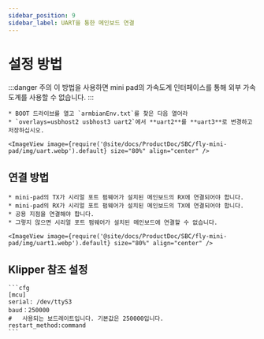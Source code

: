 ```yaml
---
sidebar_position: 9
sidebar_label: UART을 통한 메인보드 연결
---
```


# 설정 방법

:::danger 주의
이 방법을 사용하면 mini pad의 가속도계 인터페이스를 통해 외부 가속도계를 사용할 수 없습니다.
:::

    * BOOT 드라이브를 열고 `armbianEnv.txt`를 찾은 다음 열어라
    * `overlays=usbhost2 usbhost3 uart2`에서 **uart2**를 **uart3**로 변경하고 저장하십시오.

    <ImageView image={require('@site/docs/ProductDoc/SBC/fly-mini-pad/img/uart.webp').default} size="80%" align="center" />

## 연결 방법

    * mini-pad의 TX가 시리얼 포트 펌웨어가 설치된 메인보드의 RX에 연결되어야 합니다.
    * mini-pad의 RX가 시리얼 포트 펌웨어가 설치된 메인보드의 TX에 연결되어야 합니다.
    * 공용 지점을 연결해야 합니다.
    * 그렇지 않으면 시리얼 포트 펌웨어가 설치된 메인보드에 연결할 수 없습니다.

    <ImageView image={require('@site/docs/ProductDoc/SBC/fly-mini-pad/img/uart1.webp').default} size="80%" align="center" />

## Klipper 참조 설정

    ```cfg
    [mcu]
    serial: /dev/ttyS3
    baud：250000
    #   사용되는 보드레이트입니다. 기본값은 250000입니다.
    restart_method:command
    ```
